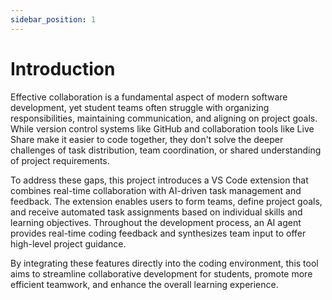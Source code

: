 ```yaml
---
sidebar_position: 1
---
```

# Introduction

Effective collaboration is a fundamental aspect of modern software development, yet student teams often struggle with organizing responsibilities, maintaining communication, and aligning on project goals. While version control systems like GitHub and collaboration tools like Live Share make it easier to code together, they don't solve the deeper challenges of task distribution, team coordination, or shared understanding of project requirements.

To address these gaps, this project introduces a VS Code extension that combines real-time collaboration with AI-driven task management and feedback. The extension enables users to form teams, define project goals, and receive automated task assignments based on individual skills and learning objectives. Throughout the development process, an AI agent provides real-time coding feedback and synthesizes team input to offer high-level project guidance.

By integrating these features directly into the coding environment, this tool aims to streamline collaborative development for students, promote more efficient teamwork, and enhance the overall learning experience.
